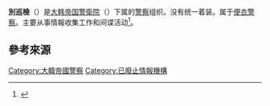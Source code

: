 {{portal box|朝鮮半島|警察與執法}}
'''別巡檢'''（{{lang-ko|별순검}}）是[[大韩帝国|大韩帝国]][[警衛院|警衛院]]（{{lang|ko|경위원}}）下属的[[警察|警察]]组织。没有统一着装。属于[[便衣警察|便衣警察]]。主要从事情報收集工作和间谍活动<ref>{{Cite book |author=여설하 | title=별순검 수사일지 파시 |publisher=도서출판 큰방 |date=2012-01-10}}</ref>。

== 參考來源 ==
{{reflist}}

[[Category:大韓帝國警察|Category:大韓帝國警察]]
[[Category:已廢止情報機構|Category:已廢止情報機構]]